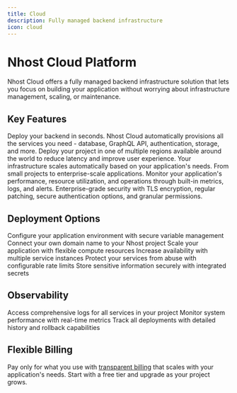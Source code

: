 ```yaml
---
title: Cloud
description: Fully managed backend infrastructure
icon: cloud
---
```


# Nhost Cloud Platform

Nhost Cloud offers a fully managed backend infrastructure solution that lets you focus on building your application without worrying about infrastructure management, scaling, or maintenance.

## Key Features

<CardGroup cols={2}>
  <Card title="Instant Provisioning" icon="bolt">
    Deploy your backend in seconds. Nhost Cloud automatically provisions all the services you need - database, GraphQL API, authentication, storage, and more.
  </Card>
  <Card title="Global Infrastructure" icon="globe">
    Deploy your project in one of multiple regions available around the world to reduce latency and improve user experience.
  </Card>
  <Card title="Automatic Scaling" icon="arrow-up-right">
    Your infrastructure scales automatically based on your application's needs. From small projects to enterprise-scale applications.
  </Card>
  <Card title="Comprehensive Monitoring" icon="chart-mixed">
    Monitor your application's performance, resource utilization, and operations through built-in metrics, logs, and alerts.
  </Card>
  <Card title="Security-First Approach" icon="shield-check">
    Enterprise-grade security with TLS encryption, regular patching, secure authentication options, and granular permissions.
  </Card>
</CardGroup>

## Deployment Options

<CardGroup cols={3}>
  <Card title="Environment Variables" icon="gears" href="/platform/cloud/environment-variables">
    Configure your application environment with secure variable management
  </Card>
  <Card title="Custom Domains" icon="browser" href="/platform/cloud/custom-domains">
    Connect your own domain name to your Nhost project
  </Card>
  <Card title="Compute Resources" icon="microchip" href="/platform/cloud/compute-resources">
    Scale your application with flexible compute resources
  </Card>
  <Card title="Service Replicas" icon="copy" href="/platform/cloud/service-replicas">
    Increase availability with multiple service instances
  </Card>
  <Card title="Rate Limiting" icon="gauge-high" href="/platform/cloud/rate-limits">
    Protect your services from abuse with configurable rate limits
  </Card>
  <Card title="Secrets Management" icon="key" href="/platform/cloud/secrets">
    Store sensitive information securely with integrated secrets
  </Card>
</CardGroup>

## Observability

<CardGroup cols={3}>
  <Card title="Detailed Logs" icon="file-lines" href="/platform/cloud/logs">
    Access comprehensive logs for all services in your project
  </Card>
  <Card title="Performance Metrics" icon="chart-line" href="/platform/cloud/metrics">
    Monitor system performance with real-time metrics
  </Card>
  <Card title="Deployment Tracking" icon="rocket-launch" href="/platform/cloud/deployments">
    Track all deployments with detailed history and rollback capabilities
  </Card>
</CardGroup>

## Flexible Billing

Pay only for what you use with [transparent billing](/platform/cloud/billing) that scales with your application's needs. Start with a free tier and upgrade as your project grows.